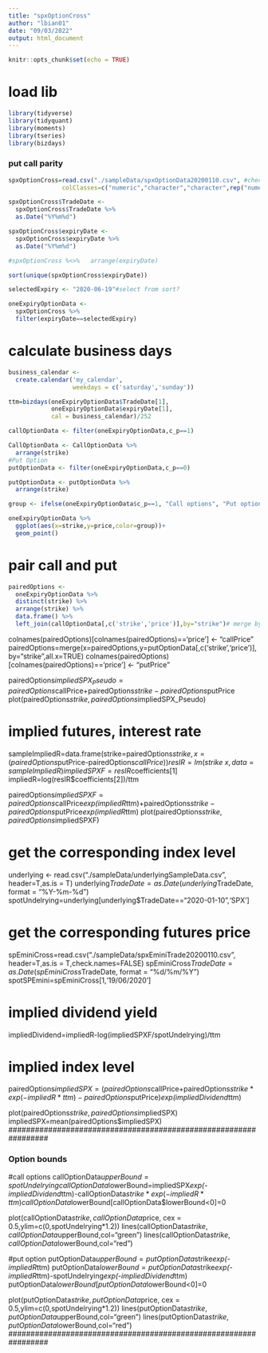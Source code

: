 ```yaml
---
title: "spxOptionCross"
author: "lbian01"
date: "09/03/2022"
output: html_document
---
```


```r
knitr::opts_chunk$set(echo = TRUE)
```

# load lib

```r
library(tidyverse)
library(tidyquant)
library(moments)
library(tseries)
library(bizdays)
```

#################################################################
### put call parity 
#################################################################

```r

spxOptionCross=read.csv("./sampleData/spxOptionData20200110.csv", #check.names=FALSE,
               colClasses=c("numeric","character","character",rep("numeric",3)))

```

```r

spxOptionCross$TradeDate <- 
  spxOptionCross$TradeDate %>% 
  as.Date("%Y%m%d")

spxOptionCross$expiryDate <- 
  spxOptionCross$expiryDate %>% 
  as.Date("%Y%m%d")

```


```r
#spxOptionCross %<>%   arrange(expiryDate)

sort(unique(spxOptionCross$expiryDate))

selectedExpiry <- "2020-06-19"#select from sort?

oneExpiryOptionData <- 
  spxOptionCross %>% 
  filter(expiryDate==selectedExpiry)

```


# calculate business days

```r

business_calendar <- 
  create.calendar('my_calendar', 
                  weekdays = c('saturday','sunday'))

ttm=bizdays(oneExpiryOptionData$TradeDate[1],
            oneExpiryOptionData$expiryDate[1], 
            cal = business_calendar)/252

```



```r

callOptionData <- filter(oneExpiryOptionData,c_p==1)

CallOptionData <- CallOptionData %>% 
  arrange(strike)
#Put Option
putOptionData <- filter(oneExpiryOptionData,c_p==0)

putOptionData <- putOptionData %>% 
  arrange(strike)

```



```r

group <- ifelse(oneExpiryOptionData$c_p==1, "Call options", "Put options")

oneExpiryOptionData %>% 
  ggplot(aes(x=strike,y=price,color=group))+
  geom_point()

```


# pair call and put

```r

pairedOptions <- 
  oneExpiryOptionData %>% 
  distinct(strike) %>% 
  arrange(strike) %>% 
  data.frame() %>%
  left_join(callOptionData[,c('strike','price')],by="strike")# merge by strike

```


colnames(pairedOptions)[colnames(pairedOptions)=='price'] <- "callPrice"
pairedOptions=merge(x=pairedOptions,y=putOptionData[,c('strike','price')],by="strike",all.x=TRUE)
colnames(pairedOptions)[colnames(pairedOptions)=='price'] <- "putPrice"

pairedOptions$impliedSPX_Pseudo=pairedOptions$callPrice+pairedOptions$strike-pairedOptions$putPrice
plot(pairedOptions$strike,pairedOptions$impliedSPX_Pseudo)

# implied futures, interest rate
sampleImpliedR=data.frame(strike=pairedOptions$strike,x=(pairedOptions$putPrice-pairedOptions$callPrice))
resIR=lm(strike ~ x, data = sampleImpliedR)
impliedSPXF=resIR$coefficients[1]
impliedR=log(resIR$coefficients[2])/ttm


pairedOptions$impliedSPXF=pairedOptions$callPrice*exp(impliedR*ttm)+pairedOptions$strike-pairedOptions$putPrice*exp(impliedR*ttm)
plot(pairedOptions$strike,pairedOptions$impliedSPXF)

# get the corresponding index level
underlying <- read.csv("./sampleData/underlyingSampleData.csv", header=T,as.is = T)
underlying$TradeDate=as.Date(underlying$TradeDate, format = "%Y-%m-%d")
spotUndelrying=underlying[underlying$TradeDate=="2020-01-10",'SPX']

# get the corresponding futures price
spEminiCross=read.csv("./sampleData/spxEminiTrade20200110.csv", header=T,as.is = T,check.names=FALSE)
spEminiCross$TradeDate=as.Date(spEminiCross$TradeDate, format = "%d/%m/%Y")
spotSPEmini=spEminiCross[1,'19/06/2020']

# implied dividend yield
impliedDividend=impliedR-log(impliedSPXF/spotUndelrying)/ttm

# implied index level
pairedOptions$impliedSPX=(pairedOptions$callPrice+pairedOptions$strike*exp(-impliedR*ttm)-pairedOptions$putPrice)*exp(impliedDividend*ttm)

plot(pairedOptions$strike,pairedOptions$impliedSPX)
impliedSPX=mean(pairedOptions$impliedSPX)
#################################################################


#################################################################
### Option bounds
#################################################################
#call options
callOptionData$upperBound=spotUndelrying
callOptionData$lowerBound=impliedSPX*exp(-impliedDividend*ttm)-callOptionData$strike*exp(-impliedR*ttm)
callOptionData$lowerBound[callOptionData$lowerBound<0]=0


plot(callOptionData$strike,callOptionData$price, cex = 0.5,ylim=c(0,spotUndelrying*1.2))
lines(callOptionData$strike,callOptionData$upperBound,col="green")
lines(callOptionData$strike,callOptionData$lowerBound,col="red")

#put option
putOptionData$upperBound=putOptionData$strike*exp(-impliedR*ttm)
putOptionData$lowerBound=putOptionData$strike*exp(-impliedR*ttm)-spotUndelrying*exp(-impliedDividend*ttm)
putOptionData$lowerBound[putOptionData$lowerBound<0]=0

plot(putOptionData$strike,putOptionData$price, cex = 0.5,ylim=c(0,spotUndelrying*1.2))
lines(putOptionData$strike,putOptionData$upperBound,col="green")
lines(putOptionData$strike,putOptionData$lowerBound,col="red")
#################################################################
